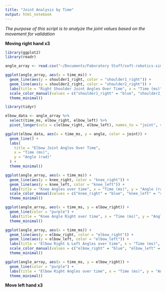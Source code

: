 ```yaml
---
title: "Joint Analysis by Time"
output: html_notebook
---
```


*The purpose of this script is to analyze the joint values based on the movement for validation*

**Moving right hand x3**

```r

library(ggplot2)
library(readr)

angle_array <- read.csv("~/Documents/Faboratory Stuff/soft-robotics-simulations/data/angle_array_rhand_mocap.csv")

ggplot(angle_array, aes(x = time_ms)) +
  geom_line(aes(y = shoulder1_right, color = "shoulder1_right")) +
  geom_line(aes(y = shoulder2_right, color = "shoulder2_right")) +
  labs(title = "Right Shoulder Joint Angles Over Time", x = "Time (ms)", y = "Angle (rad)") +
  scale_color_manual(values = c("shoulder1_right" = "blue", "shoulder2_right" = "red")) +
  theme_minimal()

library(tidyr)

elbow_data <- angle_array %>%
  select(time_ms, elbow_right, elbow_left) %>%
  pivot_longer(cols = c(elbow_right, elbow_left), names_to = "joint", values_to = "angle")

ggplot(elbow_data, aes(x = time_ms, y = angle, color = joint)) +
  geom_line() +
  labs(
    title = "Elbow Joint Angles Over Time",
    x = "Time (ms)",
    y = "Angle (rad)"
  ) +
  theme_minimal()

```
```r

ggplot(angle_array, aes(x = time_ms)) +
  geom_line(aes(y = knee_right, color = "knee_right")) +
  geom_line(aes(y = knee_left, color = "knee_left")) +
  labs(title = "Knee Angles over time", x = "Time (ms)", y = "Angle (rad)") +
  scale_color_manual(values = c("knee_right" = "blue", "knee_left" = "red")) +
  theme_minimal()

ggplot(angle_array, aes(x = time_ms, y = elbow_right)) +
  geom_line(color = "purple") +
  labs(title = "Knee Angle Right over time", x = "Time (ms)", y = "Angle (rad)") +
  theme_minimal()

```

```r

ggplot(angle_array, aes(x = time_ms)) +
  geom_line(aes(y = elbow_right, color = "elbow_right")) +
  geom_line(aes(y = elbow_left, color = "elbow_left")) +
  labs(title = "Elbow Right & Left Angles over time", x = "Time (ms)", y = "Angle (rad)") +
  scale_color_manual(values = c("elbow_right" = "blue", "elbow_left" = "red")) +
  theme_minimal()

ggplot(angle_array, aes(x = time_ms, y = elbow_right)) +
  geom_line(color = "purple") +
  labs(title = "Elbow Right Angles over time", x = "Time (ms)", y = "Angle (rad)") +
  theme_minimal()

```

**Move left hand x3**

```r



```